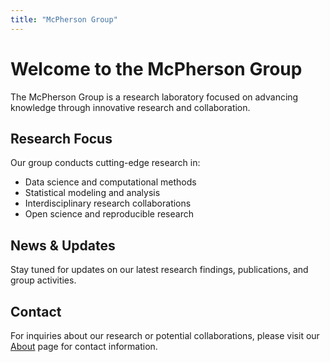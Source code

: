 ```yaml
---
title: "McPherson Group"
---
```


# Welcome to the McPherson Group

The McPherson Group is a research laboratory focused on advancing knowledge through innovative research and collaboration.

## Research Focus

Our group conducts cutting-edge research in:

- Data science and computational methods
- Statistical modeling and analysis
- Interdisciplinary research collaborations
- Open science and reproducible research

## News & Updates

Stay tuned for updates on our latest research findings, publications, and group activities.

## Contact

For inquiries about our research or potential collaborations, please visit our [About](about.qmd) page for contact information.